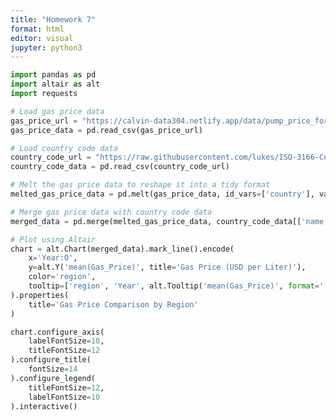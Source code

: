 ```yaml
---
title: "Homework 7"
format: html
editor: visual
jupyter: python3
---
```



```python
import pandas as pd
import altair as alt
import requests

# Load gas price data
gas_price_url = "https://calvin-data304.netlify.app/data/pump_price_for_gasoline_us_per_liter.csv"
gas_price_data = pd.read_csv(gas_price_url)

# Load country code data
country_code_url = "https://raw.githubusercontent.com/lukes/ISO-3166-Countries-with-Regional-Codes/master/all/all.csv"
country_code_data = pd.read_csv(country_code_url)

# Melt the gas price data to reshape it into a tidy format
melted_gas_price_data = pd.melt(gas_price_data, id_vars=['country'], var_name='Year', value_name='Gas_Price')

# Merge gas price data with country code data
merged_data = pd.merge(melted_gas_price_data, country_code_data[['name', 'alpha-3', 'region']], left_on='country', right_on='name')

# Plot using Altair
chart = alt.Chart(merged_data).mark_line().encode(
    x='Year:O',
    y=alt.Y('mean(Gas_Price)', title='Gas Price (USD per Liter)'),
    color='region',
    tooltip=['region', 'Year', alt.Tooltip('mean(Gas_Price)', format='.2f')]
).properties(
    title='Gas Price Comparison by Region'
)

chart.configure_axis(
    labelFontSize=10,
    titleFontSize=12
).configure_title(
    fontSize=14
).configure_legend(
    titleFontSize=12,
    labelFontSize=10
).interactive()


```
